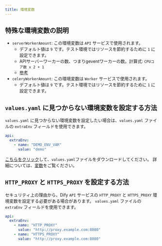 ```yaml
---
title: 環境変数
---
```


## 特殊な環境変数の説明
- `serverWorkerAmount`: この環境変数は `API` サービスで使用されます。
  - デフォルト値は `9` です。テスト環境ではリソースを節約するために `1` に設定できます。
  - APIサーバーワーカーの数、つまりgeventワーカーの数。計算式: `CPUコア数 x 2 + 1`
  - [参考](https://docs.gunicorn.org/en/stable/design.html#how-many-workers)
- `celeryWorkerAmount`: この環境変数は `Worker` サービスで使用されます。
  - デフォルト値は `9` です。テスト環境ではリソースを節約するために `1` に設定できます。

## `values.yaml` に見つからない環境変数を設定する方法

`values.yaml` に見つからない環境変数を設定したい場合は、`values.yaml` ファイルの `extraEnv` フィールドを使用できます。

````yaml
api:
  extraEnv:
    - name: "DEMO_ENV_VAR"
      value: "demo"
````

<a href="https://assets-docs.dify.ai/2025/01/e3d53c6c7d979c77d0a1809670fbf211.yaml" download="values.yaml">こちらをクリック</a>して、`values.yaml`ファイルをダウンロードしてください。
詳細については、[変数](/ja-jp/user-guide/build-app/flow-app/variables)をご覧ください。

## `HTTP_PROXY` と `HTTPS_PROXY` を設定する方法
セキュリティ上の理由から、Dify `API` サービスの `HTTP_PROXY` と `HTTPS_PROXY` 環境変数を設定する必要がある場合があります。
`values.yaml` ファイルの `extraEnv` フィールドを使用できます。

````yaml
api:
  extraEnv:
    - name: "HTTP_PROXY"
      value: "http://proxy.example.com:8080"
    - name: "HTTPS_PROXY"
      value: "http://proxy.example.com:8080"
````
